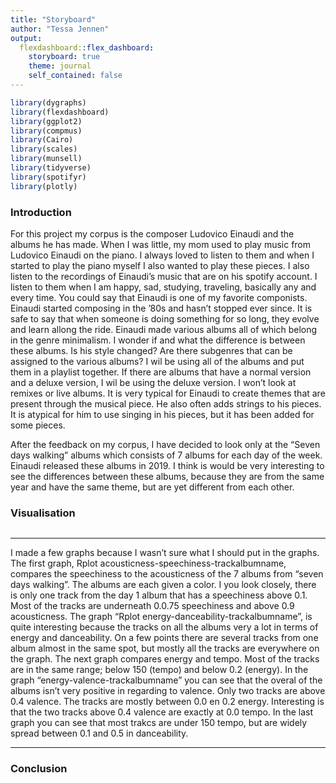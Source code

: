 ---
title: "Storyboard"
author: "Tessa Jennen"
output:
  flexdashboard::flex_dashboard:
    storyboard: true
    theme: journal
    self_contained: false
---

```{r setup, include=FALSE}
library(dygraphs)
library(flexdashboard)
library(ggplot2)
library(compmus)
library(Cairo)
library(scales)
library(munsell)
library(tidyverse)
library(spotifyr)
library(plotly)
```


### Introduction 

For this project my corpus is the composer Ludovico Einaudi and the albums he has made. When I was little, my mom used to play music from Ludovico Einaudi on the piano. I always loved to listen to them and when I started to play the piano myself I also wanted to play these pieces. I also listen to the recordings of Einaudi’s music that are on his spotify account. I listen to them when I am happy, sad, studying, traveling, basically any and every time. You could say that Einaudi is one of my favorite componists. Einaudi started composing in the ’80s and hasn’t stopped ever since. It is safe to say that when someone is doing something for so long, they evolve and learn allong the ride. Einaudi made various albums all of which belong in the genre minimalism. I wonder if and what the difference is between these albums. Is his style changed? Are there subgenres that can be assigned to the various albums? I wil be using all of the albums and put them in a playlist together. If there are albums that have a normal version and a deluxe version, I wil be using the deluxe version. I won’t look at remixes or live albums. It is very typical for Einaudi to create themes that are present through the musical piece. He also often adds strings to his pieces. It is atypical for him to use singing in his pieces, but it has been added for some pieces.

After the feedback on my corpus, I have decided to look only at the “Seven days walking” albums which consists of 7 albums for each day of the week. Einaudi released these albums in 2019. I think is would be very interesting to see the differences between these albums, because they are from the same year and have the same theme, but are yet different from each other.

### Visualisation 

```{r}

```

***

I made a few graphs because I wasn't sure what I should put in the graphs. The first graph, Rplot acousticness-speechiness-trackalbumname, compares the speechiness to the acousticness of the 7 albums from "seven days walking". The albums are each given a color. I you look closely, there is only one track from the day 1 album that has a speechiness above 0.1. Most of the tracks are underneath 0.0.75 speechiness and above 0.9 acousticness. The graph "Rplot energy-danceability-trackalbumname", is quite interesting because the tracks on all the albums very a lot in terms of energy and danceability. On a few points there are several tracks from one album almost in the same spot, but mostly all the tracks are everywhere on the graph. The next graph compares energy and tempo. Most of the tracks are in the same range; below 150 (tempo) and below 0.2 (energy). In the graph "energy-valence-trackalbumname" you can see that the overal of the albums isn't very positive in regarding to valence. Only two tracks are above 0.4 valence. The tracks are mostly between 0.0 en 0.2 energy. Interesting is that the two tracks above 0.4 valence are exactly at 0.0 tempo. In the last graph you can see that most trakcs are under 150 tempo, but are widely spread between 0.1 and 0.5 in danceability.

***

### Conclusion

```{r}
```



